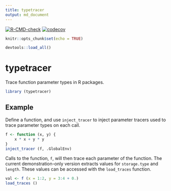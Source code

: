 ```yaml
---
title: typetracer
output: md_document
---
```


<!-- badges: start -->
[![R-CMD-check](https://github.com/mpadge/typetracer/workflows/R-CMD-check/badge.svg)](https://github.com/mpadge/typetracer/actions)
[![codecov](https://codecov.io/gh/mpadge/typetracer/branch/main/graph/badge.svg)](https://codecov.io/gh/mpadge/typetracer)
<!-- badges: end -->

```r
knitr::opts_chunk$set(echo = TRUE)
```

```r
devtools::load_all()
```

# typetracer

Trace function parameter types in R packages.

```r
library (typetracer)
```


## Example

Define a function, and use `inject_tracer` to inject parameter tracers used to
trace parameter types on each call.

```r
f <- function (x, y) {
    x * x + y * y
}
inject_tracer (f, .GlobalEnv)
```

Calls to the function, `f`, will then trace each parameter of the function. The
current demonstration-only version extracts values for `storage.type` and
`length`. These values can be accessed with the `load_traces` function.

```r
val <- f (x = 1:2, y = 3:4 + 0.)
load_traces ()
```
